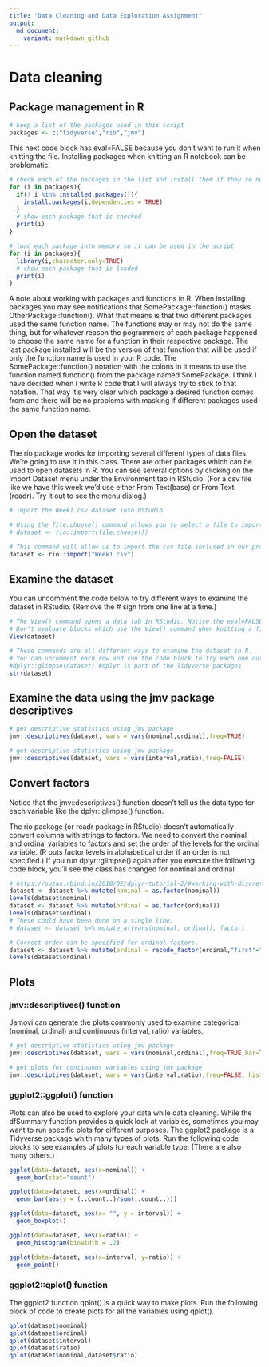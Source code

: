---
title: "Data Cleaning and Data Exploration Assignment"
output:
  md_document:
    variant: markdown_github
---

# Data cleaning

## Package management in R

```{r}
# keep a list of the packages used in this script
packages <- c("tidyverse","rio","jmv")
```

This next code block has eval=FALSE because you don't want to run it when knitting the file. Installing packages when knitting an R notebook can be problematic.

```{r eval=FALSE}
# check each of the packages in the list and install them if they're not installed already
for (i in packages){
  if(! i %in% installed.packages()){
    install.packages(i,dependencies = TRUE)
  }
  # show each package that is checked
  print(i)
}
```

```{r}
# load each package into memory so it can be used in the script
for (i in packages){
  library(i,character.only=TRUE)
  # show each package that is loaded
  print(i)
}
```

A note about working with packages and functions in R:
When installing packages you may see notifications that SomePackage::function() masks OtherPackage::function().
What that means is that two different packages used the same function name. The functions may or may not do the same thing, but for whatever reason the pogrammers of each package happened to choose the same name for a function in their respective package. The last package installed will be the version of that function that will be used if only the function name is used in your R code. The SomePackage::function() notation with the colons in it means to use the function named function() from the package named SomePackage. I think I have decided when I write R code that I will always try to stick to that notation. That way it's very clear which package a desired function comes from and there will be no problems with masking if different packages used the same function name.

## Open the dataset

The rio package works for importing several different types of data files. We're going to use it in this class. There are other packages which can be used to open datasets in R. You can see several options by clicking on the Import Dataset menu under the Environment tab in RStudio. (For a csv file like we have this week we'd use either From Text(base) or From Text (readr). Try it out to see the menu dialog.)
```{r}
# import the Week1.csv dataset into RStudio

# Using the file.choose() command allows you to select a file to import from another folder.
# dataset <- rio::import(file.choose())

# This command will allow us to import the csv file included in our project folder.
dataset <- rio::import("Week1.csv")
```

## Examine the dataset

You can uncomment the code below to try different ways to examine the dataset in RStudio. (Remove the # sign from one line at a time.)
```{r, eval=FALSE}
# The View() command opens a data tab in RStudio. Notice the eval=FALSE option is set for this block.
# Don't evaluate blocks which use the View() command when knitting a file. It could be problematic.
View(dataset)
```

```{r}
# These commands are all different ways to examine the dataset in R.
# You can uncomment each row and run the code block to try each one out.
#dplyr::glimpse(dataset) #dplyr is part of the Tidyverse packages
str(dataset)
```

## Examine the data using the jmv package descriptives

```{r}
# get descriptive statistics using jmv package
jmv::descriptives(dataset, vars = vars(nominal,ordinal),freq=TRUE)
```

```{r}
# get descriptive statistics using jmv package
jmv::descriptives(dataset, vars = vars(interval,ratio),freq=FALSE)
```

## Convert factors

Notice that the jmv::descriptives() function doesn't tell us the data type for each variable like the dplyr::glimpse() function.

The rio package (or readr package in RStudio) doesn't automatically convert columns with strings to factors. We need to convert the nominal and ordinal variables to factors and set the order of the levels for the ordinal variable. (R puts factor levels in alphabetical order if an order is not specified.) If you run dplyr::glimpse() again after you execute the following code block, you'll see the class has changed for nominal and ordinal. 

```{r}
# https://suzan.rbind.io/2018/02/dplyr-tutorial-2/#working-with-discrete-columns
dataset <- dataset %>% mutate(nominal = as.factor(nominal))
levels(dataset$nominal)
dataset <- dataset %>% mutate(ordinal = as.factor(ordinal))
levels(dataset$ordinal)
# These could have been done on a single line.
# dataset <- dataset %>% mutate_at(vars(nominal, ordinal), factor)

# Correct order can be specified for ordinal factors.
dataset <- dataset %>% mutate(ordinal = recode_factor(ordinal,"first"="first","second"="second","third"="third","fourth"="fourth",.ordered=TRUE))
levels(dataset$ordinal)
```

## Plots

### jmv::descriptives() function

Jamovi can generate the plots commonly used to examine categorical (nominal, ordinal) and continuous (interval, ratio) variables.

```{r}
# get descriptive statistics using jmv package
jmv::descriptives(dataset, vars = vars(nominal,ordinal),freq=TRUE,bar=TRUE)
```

```{r}
# get plots for continuous variables using jmv package
jmv::descriptives(dataset, vars = vars(interval,ratio),freq=FALSE, hist=TRUE, box=TRUE)
```

### ggplot2::ggplot() function

Plots can also be used to explore your data while data cleaning. While the dfSummary function provides a quick look at variables, sometimes you may want to run specific plots for different purposes. The ggplot2 package is a Tidyverse package whith many types of plots. Run the following code blocks to see examples of plots for each variable type. (There are also many others.)

```{r}
ggplot(data=dataset, aes(x=nominal)) + 
  geom_bar(stat="count")
```
```{r}
ggplot(data=dataset, aes(x=ordinal)) +
  geom_bar(aes(y = (..count..)/sum(..count..)))
```
```{r}
ggplot(data=dataset, aes(x= "", y = interval)) +
  geom_boxplot()
```
```{r}
ggplot(data=dataset, aes(x=ratio)) +
  geom_histogram(binwidth = .2)
```
```{r}
ggplot(data=dataset, aes(x=interval, y=ratio)) + 
  geom_point()
```

### ggplot2::qplot() function

The ggplot2 function qplot() is a quick way to make plots. Run the following block of code to create plots for all the variables using qplot().

```{r}
qplot(dataset$nominal)
qplot(dataset$ordinal)
qplot(dataset$interval)
qplot(dataset$ratio)
qplot(dataset$nominal,dataset$ratio)
```
